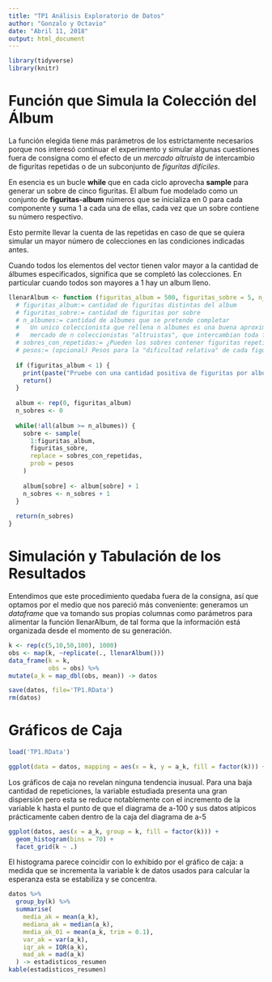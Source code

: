 ```yaml
---
title: "TP1 Análisis Exploratorio de Datos"
author: "Gonzalo y Octavio"
date: "Abril 11, 2018"
output: html_document
---
```


```r
library(tidyverse)
library(knitr)
```

# Función que Simula la Colección del Álbum

 La función elegida tiene más parámetros de los estrictamente necesarios porque nos interesó continuar el experimento y simular algunas cuestiones fuera de consigna como el efecto de un *mercado altruista* de intercambio de figuritas repetidas o de un subconjunto de *figuritas difíciles*. 
 
 
 En esencia es un bucle __while__ que en cada ciclo aprovecha __sample__ para generar un sobre de cinco figuritas. El album fue modelado como un conjunto de **figuritas-album** números que se inicializa en 0 para cada componente y suma 1 a cada una de ellas, cada vez que un sobre contiene su número respectivo. 
 
 
 Esto permite llevar la cuenta de las repetidas en caso de que se quiera simular un mayor número de colecciones en las condiciones indicadas antes.
 
 
 Cuando todos los elementos del vector tienen valor mayor a la cantidad de álbumes especificados, significa que se completó las colecciones. En particular cuando todos son mayores a 1 hay un album lleno. 


```r
llenarAlbum <- function (figuritas_album = 500, figuritas_sobre = 5, n_albumes = 1, sobres_con_repetidas = F, pesos = rep(1, figuritas_album)) {
  # figuritas_album:= cantidad de figuritas distintas del album
  # figuritas_sobre:= cantidad de figuritas por sobre
  # n_albumes:= cantidad de albumes que se pretende completar
  #   Un unico coleccionista que rellena n albumes es una buena aproximacion a
  #   mercado de n coleccionistas "altruistas", que intercambian toda figurita repetida.
  # sobres_con_repetidas:= ¿Pueden los sobres contener figuritas repetidas?
  # pesos:= (opcional) Pesos para la "dificultad relativa" de cada figurita
  
  if (figuritas_album < 1) {
    print(paste("Pruebe con una cantidad positiva de figuritas por album."))
    return()
  }
  
  album <- rep(0, figuritas_album)
  n_sobres <- 0
  
  while(!all(album >= n_albumes)) {
    sobre <- sample(
      1:figuritas_album,
      figuritas_sobre,
      replace = sobres_con_repetidas,
      prob = pesos
    )
    
    album[sobre] <- album[sobre] + 1
    n_sobres <- n_sobres + 1
  }
  
  return(n_sobres)
}

```


# Simulación y Tabulación de los Resultados

  Entendimos que este procedimiento quedaba fuera de la consigna, así que optamos por el medio que nos pareció más conveniente: generamos un *dataframe* que va tomando sus propias columnas como parámetros para alimentar la función llenarAlbum, de tal forma que la información está organizada desde el momento de su generación.


```r
k <- rep(c(5,10,50,100), 1000)
obs <- map(k, ~replicate(., llenarAlbum()))
data_frame(k = k,
           obs = obs) %>%
mutate(a_k = map_dbl(obs, mean)) -> datos

save(datos, file='TP1.RData')
rm(datos)
```


# Gráficos de Caja



```r
load('TP1.RData')

ggplot(data = datos, mapping = aes(x = k, y = a_k, fill = factor(k))) + geom_boxplot()
```

Los gráficos de caja no revelan ninguna tendencia inusual. Para una baja cantidad de repeticiones, la variable estudiada presenta una gran dispersión pero esta se reduce notablemente con el incremento de la variable k hasta el punto de que el diagrama de a-100 y sus datos atípicos prácticamente caben dentro de la caja del diagrama de a-5


```r
ggplot(datos, aes(x = a_k, group = k, fill = factor(k))) +
  geom_histogram(bins = 70) +
  facet_grid(k ~ .)
```

El histograma parece coincidir con lo exhibido por el gráfico de caja: a medida que se incrementa la variable k de datos usados para calcular la esperanza esta se estabiliza y se concentra.


```r
datos %>%
  group_by(k) %>%
  summarise(
    media_ak = mean(a_k),
    mediana_ak = median(a_k),
    media_ak_01 = mean(a_k, trim = 0.1),
    var_ak = var(a_k),
    iqr_ak = IQR(a_k),
    mad_ak = mad(a_k)
  ) -> estadisticos_resumen
kable(estadisticos_resumen)
```
